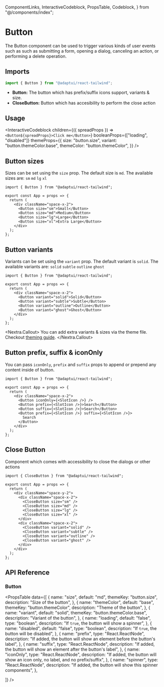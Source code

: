   ComponentLinks,
  InteractiveCodeblock,
  PropsTable,
  Codeblock,
} from "@/components/index";

# Button

The Button component can be used to trigger various kinds of user events such as
such as submitting a form, opening a dialog, canceling an action, or performing
a delete operation.

<ComponentLinks github="button" theme="button" story="primitives-button" />

## Imports

```jsx
import { Button } from "@adaptui/react-tailwind";
```

- **Button:** The button which has prefix/suffix icons support, variants & size.
- **CloseButton:** Button which has accesibility to perform the close action

## Usage

<InteractiveCodeblock
  children={({ spreadProps }) => `<Button${spreadProps}>Click me</Button>`}
  booleanProps={["loading", "disabled"]}
  themeProps={{
    size: "button.size",
    variant: "button.themeColor.base",
    themeColor: "button.themeColor",
  }}
/>

## Button sizes

Sizes can be set using the `size` prop. The default size is `md`. The available
sizes are: `sm` `md` `lg` `xl`

<Codeblock live noInline>

```
import { Button } from "@adaptui/react-tailwind";

export const App = props => {
  return (
    <div className="space-x-2">
      <Button size="sm">Small</Button>
      <Button size="md">Medium</Button>
      <Button size="lg">Large</Button>
      <Button size="xl">Extra Large</Button>
    </div>
  );
};
```

</Codeblock>

## Button variants

Variants can be set using the `variant` prop. The default variant is `solid`.
The available variants are: `solid` `subtle` `outline` `ghost`

<Codeblock live noInline>

```
import { Button } from "@adaptui/react-tailwind";

export const App = props => {
  return (
    <div className="space-x-2">
      <Button variant="solid">Solid</Button>
      <Button variant="subtle">Subtle</Button>
      <Button variant="outline">Outline</Button>
      <Button variant="ghost">Ghost</Button>
    </div>
  );
};
```

</Codeblock>

<Nextra.Callout>
  You can add extra variants & sizes via the theme file. Checkout [theming
  guide](/docs/theming).
</Nextra.Callout>

## Button prefix, suffix & iconOnly

You can pass `iconOnly`, `prefix` and `suffix` props to append or prepend any
content inside of button.

<Codeblock live noInline>

```
import { Button } from "@adaptui/react-tailwind";

export const App = props => {
  return (
    <div className="space-x-2">
      <Button iconOnly={<SlotIcon />} />
      <Button prefix={<SlotIcon />}>Search</Button>
      <Button suffix={<SlotIcon />}>Search</Button>
      <Button prefix={<SlotIcon />} suffix={<SlotIcon />}>
        Search
      </Button>
    </div>
  );
};
```

</Codeblock>

## Close Button

Component which comes with accessibility to close the dialogs or other actions

<Codeblock live noInline>

```
import { CloseButton } from "@adaptui/react-tailwind";

export const App = props => {
  return (
    <div className="space-y-2">
      <div className="space-x-2">
        <CloseButton size="sm" />
        <CloseButton size="md" />
        <CloseButton size="lg" />
        <CloseButton size="xl" />
      </div>
      <div className="space-x-2">
        <CloseButton variant="solid" />
        <CloseButton variant="subtle" />
        <CloseButton variant="outline" />
        <CloseButton variant="ghost" />
      </div>
    </div>
  );
};
```

</Codeblock>

## API Reference

### Button

<PropsTable
  data={[
    {
      name: "size",
      default: "md",
      themeKey: "button.size",
      description: "Size of the button",
    },
    {
      name: "themeColor",
      default: "base",
      themeKey: "button.themeColor",
      description: "Theme of the button",
    },
    {
      name: "variant",
      default: "solid",
      themeKey: "button.themeColor.base",
      description: "Variant of the button",
    },
    {
      name: "loading",
      default: "false",
      type: "boolean",
      description: "If `true`, the button will show a spinner",
    },
    {
      name: "disabled",
      default: "false",
      type: "boolean",
      description: "If `true`, the button will be disabled",
    },
    {
      name: "prefix",
      type: "React.ReactNode",
      description:
        "If added, the button will show an element before the button's label",
    },
    {
      name: "suffix",
      type: "React.ReactNode",
      description:
        "If added, the button will show an element after the button's label",
    },
    {
      name: "iconOnly",
      type: "React.ReactNode",
      description:
        "If added, the button will show an icon only, no label, and no prefix/suffix",
    },
    {
      name: "spinner",
      type: "React.ReactNode",
      description: "If added, the button will show this spinner components",
    },

]} />
